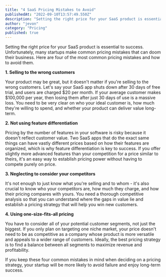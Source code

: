 ```yaml
---
title: "4 SaaS Pricing Mistakes to Avoid"
publishedAt: "2022-09-10T13:57:49.550Z"
description: "Setting the right price for your SaaS product is essential to success. Unfortunately, many startups make common pricing mistakes that can doom their business. Here are four of the most common pricing mistakes and how to avoid them."
author: "jevon"
category: "Pricing"
published: true
---
```


Setting the right price for your SaaS product is essential to success. Unfortunately, many startups make common pricing mistakes that can doom their business. Here are four of the most common pricing mistakes and how to avoid them.

**1. Selling to the wrong customers**

Your product may be great, but it doesn't matter if you're selling to the wrong customers. Let's say your SaaS app shuts down after 30 days of free trial, and users are charged $20 per month. If your average customer makes $100,000 per year, then losing them after just 30 days of use is a massive loss. You need to be very clear on who your ideal customer is, how much they're willing to spend, and whether your product can deliver value long-term.

**2. Not using feature differentiation**

Pricing by the number of features in your software is risky because it doesn't reflect customer value. Two SaaS apps that do the exact same things can have vastly different prices based on how their features are organized, which is why feature differentiation is key to success. If you offer slightly more advanced features than your competition for a price similar to theirs, it's an easy way to establish pricing power without having to compete purely on price.

**3. Neglecting to consider your competitors**

It's not enough to just know what you're selling and to whom - it's also crucial to know who your competitors are, how much they charge, and how their pricing compares with yours. You need a thorough competitive analysis so that you can understand where the gaps in value lie and establish a pricing strategy that will help you win new customers.

**4. Using one-size-fits-all pricing**

You have to consider all of your potential customer segments, not just the biggest. If you only plan on targeting one niche market, your price doesn't need to be as competitive as a company whose product is more versatile and appeals to a wider range of customers. Ideally, the best pricing strategy is to find a balance between all segments to maximize revenue and profitability.

If you keep these four common mistakes in mind when deciding on a pricing strategy, your startup will be more likely to avoid failure and enjoy long-term success.
